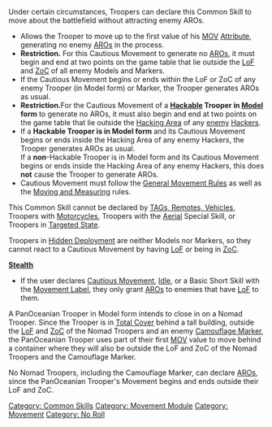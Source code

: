 {{n5-section-movement-module}}
{{n5-section-common-skills}}


Under certain circumstances, Troopers can declare this Common Skill to move about the battlefield without attracting enemy AROs.

{{css_skillbox |red| CAUTIOUS MOVEMENT | LONG SKILL}}
{{skill-label | Movement, No Roll.}}
{{Effects}}
* Allows the Trooper to move up to the first value of his [[MOV]] [[Attribute]], generating no enemy [[ARO]]s in the process.
* '''Restriction.''' For this Cautious Movement to generate no [[ARO]]s, it must begin and end at two points on the game table that lie outside the [[LoF]] and [[ZoC]] of all enemy Models and Markers.
* If the Cautious Movement begins or ends within the LoF or ZoC of any enemy Trooper (in Model form) or Marker, the Trooper generates AROs as usual.
* '''Restriction. '''For the Cautious Movement of a '''[[Hackable]] Trooper in [[Model]] form''' to generate no AROs, it must also begin and end at two points on the game table that lie outside the [[Hacking Area]] of any [[enemy]] [[Hacker]]s.
* If a '''Hackable Trooper is in Model form''' and its Cautious Movement begins or ends inside the Hacking Area of any enemy Hackers, the Trooper generates AROs as usual. <br>If a '''non'''-Hackable Trooper is in Model form and its Cautious Movement begins or ends inside the Hacking Area of any enemy Hackers, this does '''not''' cause the Trooper to generate AROs.
* Cautious Movement must follow the [[General Movement Rules]] as well as the [[Moving and Measuring]] rules.
{{css_skillbox-end}}


{{important-start}}
This Common Skill cannot be declared by [[Unit_Profile#Trooper_Characteristics | TAGs, Remotes, Vehicles]], Troopers with [[Motorcycle]]s, Troopers with the [[Aerial]] Special Skill, or Troopers in [[Targeted State]].
{{important-end}}


{{remember-start}}
Troopers in [[Hidden Deployment]] are neither Models nor Markers, so they cannot react to a Cautious Movement by having [[LoF]] or being in [[ZoC]].
{{remember-end}}


{{see-also}}
'''[[Stealth]]'''
* If the user declares [[Cautious Movement]], [[Idle]], or a Basic Short Skill with the [[Movement Label]], they only grant [[ARO]]s to enemies that have [[LoF]] to them.
{{see-also-end}}


{{greybox-start | Cautious Movement Example }}
A PanOceanian Trooper in Model form intends to close in on a Nomad Trooper. Since the Trooper is in [[Total Cover]] behind a tall building, outside the [[LoF]] and [[ZoC]] of the Nomad Troopers and an enemy [[Camouflaged | Camouflage Marker]], the PanOceanian Trooper uses part of their first [[MOV]] value to move behind a container where they will also be outside the LoF and ZoC of the Nomad Troopers and the Camouflage Marker.

No Nomad Troopers, including the Camouflage Marker, can declare [[ARO]]s, since the PanOceanian Trooper's Movement begins and ends outside their LoF and ZoC.
{{greybox-end}}



{{n5-section-movement-module}}
{{n5-section-common-skills}}


<!-- Main categories. -->
[[Category: Common Skills]]
[[Category: Movement Module]]

<!-- Label and Trait categories. -->
[[Category: Movement]]
[[Category: No Roll]]